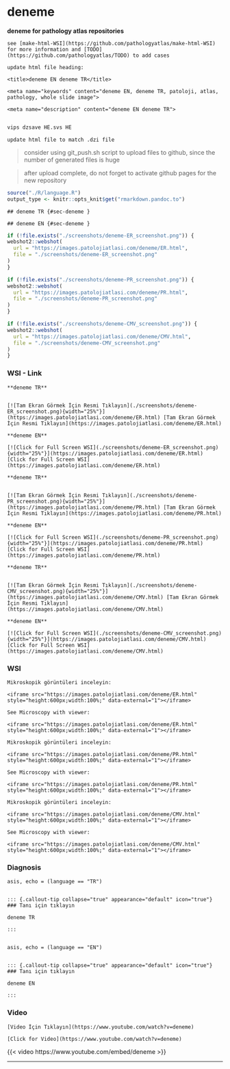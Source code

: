 



# deneme


**deneme for pathology atlas repositories**


```
see [make-html-WSI](https://github.com/pathologyatlas/make-html-WSI) for more information and [TODO](https://github.com/pathologyatlas/TODO) to add cases
```

```
update html file heading:

<title>deneme EN deneme TR</title>

<meta name="keywords" content="deneme EN, deneme TR, patoloji, atlas, pathology, whole slide image">

<meta name="description" content="deneme EN deneme TR">

```



```zsh

vips dzsave HE.svs HE

```


```
update html file to match .dzi file

```


> consider using git_push.sh script to upload files to github, since the number of generated files is huge

> after upload complete, do not forget to activate github pages for the new repository






```r
source("./R/language.R")
output_type <- knitr::opts_knit$get("rmarkdown.pandoc.to")
```


```asis
## deneme TR {#sec-deneme }
```


```asis
## deneme EN {#sec-deneme }
```






```r
if (!file.exists("./screenshots/deneme-ER_screenshot.png")) {
webshot2::webshot(
  url = "https://images.patolojiatlasi.com/deneme/ER.html",
  file = "./screenshots/deneme-ER_screenshot.png"
)
}
```






```r
if (!file.exists("./screenshots/deneme-PR_screenshot.png")) {
webshot2::webshot(
  url = "https://images.patolojiatlasi.com/deneme/PR.html",
  file = "./screenshots/deneme-PR_screenshot.png"
)
}
```






```r
if (!file.exists("./screenshots/deneme-CMV_screenshot.png")) {
webshot2::webshot(
  url = "https://images.patolojiatlasi.com/deneme/CMV.html",
  file = "./screenshots/deneme-CMV_screenshot.png"
)
}
```





::::: panel-tabset


### WSI - Link







```asis

**deneme TR**


[![Tam Ekran Görmek İçin Resmi Tıklayın](./screenshots/deneme-ER_screenshot.png){width="25%"}](https://images.patolojiatlasi.com/deneme/ER.html) [Tam Ekran Görmek İçin Resmi Tıklayın](https://images.patolojiatlasi.com/deneme/ER.html)
```

```asis

**deneme EN**

[![Click for Full Screen WSI](./screenshots/deneme-ER_screenshot.png){width="25%"}](https://images.patolojiatlasi.com/deneme/ER.html) [Click for Full Screen WSI](https://images.patolojiatlasi.com/deneme/ER.html)

```






```asis

**deneme TR**


[![Tam Ekran Görmek İçin Resmi Tıklayın](./screenshots/deneme-PR_screenshot.png){width="25%"}](https://images.patolojiatlasi.com/deneme/PR.html) [Tam Ekran Görmek İçin Resmi Tıklayın](https://images.patolojiatlasi.com/deneme/PR.html)
```

```asis

**deneme EN**

[![Click for Full Screen WSI](./screenshots/deneme-PR_screenshot.png){width="25%"}](https://images.patolojiatlasi.com/deneme/PR.html) [Click for Full Screen WSI](https://images.patolojiatlasi.com/deneme/PR.html)

```






```asis

**deneme TR**


[![Tam Ekran Görmek İçin Resmi Tıklayın](./screenshots/deneme-CMV_screenshot.png){width="25%"}](https://images.patolojiatlasi.com/deneme/CMV.html) [Tam Ekran Görmek İçin Resmi Tıklayın](https://images.patolojiatlasi.com/deneme/CMV.html)
```

```asis

**deneme EN**

[![Click for Full Screen WSI](./screenshots/deneme-CMV_screenshot.png){width="25%"}](https://images.patolojiatlasi.com/deneme/CMV.html) [Click for Full Screen WSI](https://images.patolojiatlasi.com/deneme/CMV.html)

```





### WSI








```asis
Mikroskopik görüntüleri inceleyin:

<iframe src="https://images.patolojiatlasi.com/deneme/ER.html" style="height:600px;width:100%;" data-external="1"></iframe>

```





```asis

See Microscopy with viewer:

<iframe src="https://images.patolojiatlasi.com/deneme/ER.html" style="height:600px;width:100%;" data-external="1"></iframe>

```







```asis
Mikroskopik görüntüleri inceleyin:

<iframe src="https://images.patolojiatlasi.com/deneme/PR.html" style="height:600px;width:100%;" data-external="1"></iframe>

```





```asis

See Microscopy with viewer:

<iframe src="https://images.patolojiatlasi.com/deneme/PR.html" style="height:600px;width:100%;" data-external="1"></iframe>

```







```asis
Mikroskopik görüntüleri inceleyin:

<iframe src="https://images.patolojiatlasi.com/deneme/CMV.html" style="height:600px;width:100%;" data-external="1"></iframe>

```





```asis

See Microscopy with viewer:

<iframe src="https://images.patolojiatlasi.com/deneme/CMV.html" style="height:600px;width:100%;" data-external="1"></iframe>

```





### Diagnosis


```comment
asis, echo = (language == "TR")


::: {.callout-tip collapse="true" appearance="default" icon="true"}
### Tanı için tıklayın

deneme TR

:::


```


```comment
asis, echo = (language == "EN")


::: {.callout-tip collapse="true" appearance="default" icon="true"}
### Tanı için tıklayın

deneme EN

:::

```








### Video



```asis

[Video İçin Tıklayın](https://www.youtube.com/watch?v=deneme)

```


```asis

[Click for Video](https://www.youtube.com/watch?v=deneme)

```



::: {.content-visible when-format="html"}

{{< video https://www.youtube.com/embed/deneme >}}

:::






:::::

<hr>



